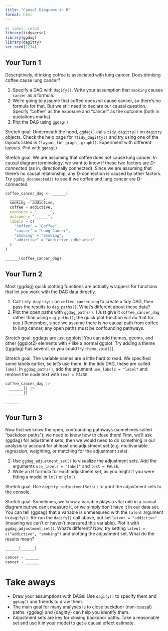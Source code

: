 ```yaml
---
title: "Causal Diagrams in R"
format: html
---
```


```r
#| label: setup
library(tidyverse)
library(ggdag)
library(dagitty)
set.seed(1234)
```

## Your Turn 1

Descriptively, drinking coffee is associated with lung cancer. Does drinking coffee cause lung cancer? 

1. Specify a DAG with `dagify()`. Write your assumption that `smoking` causes `cancer` as a formula. 
2. We're going to assume that coffee does *not* cause cancer, so there's no formula for that. But we still need to declare our causal question. Specify "coffee" as the exposure and "cancer" as the outcome (both in quotations marks).
3. Plot the DAG using `ggdag()`

Stretch goal: Underneath the hood, `ggdag()` calls `tidy_dagitty()` on `dagitty` objects. Check the help page for `?tidy_dagitty()` and try using one of the layouts listed in `?layout_tbl_graph_igraph()`. Experiment with different layouts. Plot with `ggdag()`

Stretch goal: We are assuming that coffee does *not* cause lung cancer. In causal diagram terminology, we want to know if these two factors are *D-connected* (as in, directionally connected). Since we are assuming that there's no causal relationship, any D-connection is caused by other factors. Try `ggdag_dconnected()` to see if we coffee and lung cancer are D-connected.

```r
coffee_cancer_dag <- ______(
  ______ ~ ______,
  smoking ~ addictive,
  coffee ~ addictive,
  exposure = "______",
  outcome = "______",
  labels = c(
    "coffee" = "Coffee", 
    "cancer" = "Lung Cancer", 
    "smoking" = "Smoking", 
    "addictive" = "Addictive \nBehavior"
  )
)

______(coffee_cancer_dag)
```

## Your Turn 2

Most {ggdag} quick plotting functions are actually wrappers for functions that let you work with the DAG data directly. 

1. Call `tidy_dagitty()` on `coffee_cancer_dag` to create a tidy DAG, then pass the results to `dag_paths()`. What's different about these data?
2. Plot the open paths with `ggdag_paths()`. (Just give it `coffee_cancer_dag` rather than using `dag_paths()`; the quick plot function will do that for you.) Remember, since we assume there is *no* causal path from coffee to lung cancer, any open paths must be confounding pathways. 

Stretch goal: ggdags are just ggplots! You can add themes, geoms, and other {ggplot2} elements with `+` like a normal ggplot. Try adding a theme ({ggdag} has several, or you could try `theme_void()`).

Stretch goal: The variable names are a little hard to read. We specified some labels earlier, so let's use them. In the tidy DAG, these are called `label`. In `ggdag_paths()`, add the argument `use_labels = "label"` and remove the node text with `text = FALSE`.

```r
coffee_cancer_dag |>
  ______() |>
  ______()

______
```


## Your Turn 3

Now that we know the open, confounding pathways (sometimes called "backdoor paths"), we need to know how to close them! First, we'll ask {ggdag} for adjustment sets, then we would need to do something in our analysis to account for at least one adjustment set (e.g. multivariable regression, weighting, or matching for the adjustment sets).

1. Use `ggdag_adjustment_set()` to visualize the adjustment sets. Add the arguments `use_labels = "label"` and `text = FALSE`.
2. Write an R formula for each adjustment set, as you might if you were fitting a model in `lm()` or `glm()`

Stretch goal: Use `dagitty::adjustmentSets()` to print the adjustment sets to the console.

Stretch goal: Sometimes, we know a variable plays a vital role in a causal diagram but we can't measure it, or we simply don't have it in our data set. You can tell {ggdag} that a variable is unmeasured with the `latent` argument in `dagify()`. Re-run the `dagify()` call above, but set `latent = "addictive"` (meaning we can't or haven't measured this variable). Plot it with `ggdag_adjustment_set()`. What's different? Now, try setting `latent = c("addictive", "smoking")` and plotting the adjustment set. What do the results mean?

```r
______(______)

cancer ~ ______
cancer ~ ______
```

# Take aways

* Draw your assumptions with DAGs! Use `dagify()` to specify them and `ggdag()` and friends to draw them. 
* The main goal for many analyses is to close backdoor (non-causal) paths. {ggdag} and {dagitty} can help you identify them.
* Adjustment sets are key for closing backdoor paths. Take a reasonable set and use it in your model to get a causal effect estimate.
